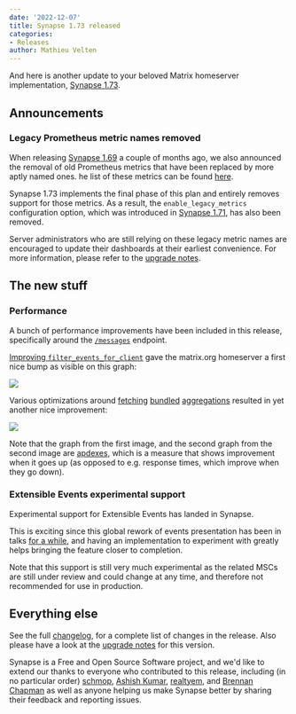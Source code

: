 ```yaml
---
date: '2022-12-07'
title: Synapse 1.73 released
categories:
- Releases
author: Mathieu Velten
---
```


And here is another update to your beloved Matrix homeserver implementation, [Synapse
1.73](https://github.com/matrix-org/synapse/releases/tag/v1.73.0).

## Announcements

### Legacy Prometheus metric names removed

When releasing [Synapse 1.69](https://matrix.org/blog/2022/10/17/synapse-1-69-released#upcoming-removal-of-deprecated-prometheus-metric-names)
a couple of months ago, we also announced the removal of old Prometheus metrics that have been replaced by more aptly named ones. 
he list of these metrics can be found [here](https://matrix-org.github.io/synapse/v1.73/metrics-howto.html#renaming-of-metrics--deprecation-of-old-names-in-12).

Synapse 1.73 implements the final phase of this plan and entirely removes support for those metrics. As a result,
the `enable_legacy_metrics` configuration option, which was introduced in
[Synapse 1.71](https://matrix.org/blog/2022/11/22/synapse-1-72-released#announcements), has also been removed.

Server administrators who are still relying on these legacy metric names are encouraged to update their dashboards at their earliest convenience.
For more information, please refer to the [upgrade notes](https://matrix-org.github.io/synapse/v1.73/upgrade#legacy-prometheus-metric-names-have-now-been-removed).

## The new stuff

### Performance

A bunch of performance improvements have been included in this release, specifically around
the [`/messages`](https://spec.matrix.org/v1.5/client-server-api/#get_matrixclientv3roomsroomidmessages) endpoint.

[Improving `filter_events_for_client`](https://github.com/matrix-org/synapse/pull/14527) gave the matrix.org homeserver a first nice bump as visible on this graph:

![](/blog/img/2022-12-07-apdex-filter-events-improvement.png)

Various optimizations around [fetching](https://github.com/matrix-org/synapse/pull/14491) [bundled](https://github.com/matrix-org/synapse/pull/14508)
[aggregations](https://github.com/matrix-org/synapse/pull/14510) resulted in yet another nice improvement:

![](/blog/img/2022-12-07-bundled-aggregations-improvement.png)

Note that the graph from the first image, and the second graph from the second image are [apdexes](https://en.wikipedia.org/wiki/Apdex), which
is a measure that shows improvement when it goes up (as opposed to e.g. response times, which improve
when they go down).

### Extensible Events experimental support

Experimental support for Extensible Events has landed in Synapse.

This is exciting since this global rework of events presentation has been in talks
[for a while](https://github.com/matrix-org/matrix-spec-proposals/pull/1767), and
having an implementation to experiment with greatly helps bringing the feature
closer to completion.

Note that this support is still very much experimental as the related MSCs are still
under review and could change at any time, and therefore not recommended for use
in production.

## Everything else

See the full [changelog](https://github.com/matrix-org/synapse/releases/tag/v1.73.0), for a
complete list of changes in the release. Also please have a look at the [upgrade
notes](https://matrix-org.github.io/synapse/v1.73/upgrade#upgrading-to-v1730) for this version.

Synapse is a Free and Open Source Software project, and we'd like to extend our
thanks to everyone who contributed to this release, including (in no particular
order) [schmop](https://github.com/schmop), [Ashish Kumar](https://github.com/ashfame),
[realtyem](https://github.com/realtyem), and [Brennan Chapman](https://github.com/chapb)
as well as anyone helping us make Synapse better by sharing their feedback and reporting issues.

